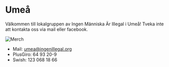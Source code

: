 
# Umeå

Välkommen till lokalgruppen av Ingen Människa Är Illegal i Umeå! Tveka inte att kontakta oss via mail eller facebook.

<Image src={umea} alt="Merch" priority />

- Mail: [umea@ingenillegal.org](mailto:umea@ingenillegal.org)
- PlusGiro: 64 93 20-9
- Swish: 123 068 18 66

<Page href="https://www.facebook.com/293706290839886" tabs="timeline" />
